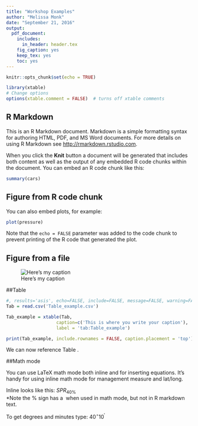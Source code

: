 ```yaml
---
title: "Workshop Examples"
author: "Melissa Monk"
date: "September 21, 2016"
output: 
  pdf_document: 
    includes:
      in_header: header.tex
    fig_caption: yes
    keep_tex: yes
    toc: yes
---
```


```r
knitr::opts_chunk$set(echo = TRUE)

library(xtable)
# Change options  
options(xtable.comment = FALSE)  # turns off xtable comments
```
## R Markdown

This is an R Markdown document. Markdown is a simple formatting syntax for authoring HTML, PDF, and MS Word documents. For more details on using R Markdown see <http://rmarkdown.rstudio.com>.

When you click the **Knit** button a document will be generated that includes both content as well as the output of any embedded R code chunks within the document. You can embed an R code chunk like this:

```r
summary(cars)
```

## Figure from R code chunk

You can also embed plots, for example:

```r
plot(pressure)
```

Note that the `echo = FALSE` parameter was added to the code chunk to prevent printing of the R code that generated the plot.


## Figure from a file

![Here's my caption \label{fig:fig_example}](RMarkdownFLow.png)


##Table

```r
#, results='asis', echo=FALSE, include=FALSE, message=FALSE, warning=FALSE
Tab = read.csv('Table_example.csv')

Tab_example = xtable(Tab, 
                   caption=c('This is where you write your caption'),
                   label = 'tab:Table_example')

print(Tab_example, include.rownames = FALSE, caption.placement = 'top')

```

We can now reference Table \ref{tab:Table_example}.

##Math mode

You can use LaTeX math mode both inline and for inserting equations. It's handy for using inline math mode for management measure and lat/long.

Inline looks like this:  $SPR_{40\%}$  
*Note the % sign has a \ when used in math mode, but not in R markdown text.

To get degrees and minutes type: $40^\circ 10^\prime$   



